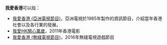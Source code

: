 '''我愛香港'''可以指：
*[[我愛香港_(亞洲電視節目)|我愛香港 (亞洲電視節目)]]，亞洲電視於1985年製作的資訊節目，介紹當年香港社會以及各行業的發展。
*[[我愛HK開心萬歲|我愛HK開心萬歲]]，2011年香港電影
*[[我愛香港_(無綫電視節目)|我愛香港 (無綫電視節目)]]，2016年無綫電視遊戲節目
{{disambig|cat=四字作品消歧義}}